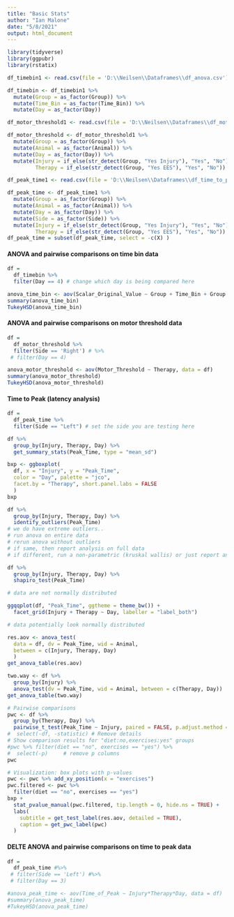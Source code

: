 ```yaml
---
title: "Basic Stats"
author: "Ian Malone"
date: "5/8/2021"
output: html_document
---
```



```r
library(tidyverse)
library(ggpubr)
library(rstatix)

df_timebin1 <- read.csv(file = 'D:\\Neilsen\\Dataframes\\df_anova.csv')

df_timebin <- df_timebin1 %>%
  mutate(Group = as_factor(Group)) %>% 
  mutate(Time_Bin = as_factor(Time_Bin)) %>%
  mutate(Day = as_factor(Day))

df_motor_threshold1 <- read.csv(file = 'D:\\Neilsen\\Dataframes\\df_motor_threshold.csv')

df_motor_threshold <- df_motor_threshold1 %>%
  mutate(Group = as_factor(Group)) %>% 
  mutate(Animal = as_factor(Animal)) %>%
  mutate(Day = as_factor(Day)) %>%
  mutate(Injury = if_else(str_detect(Group, "Yes Injury"), "Yes", "No"),
         Therapy = if_else(str_detect(Group, "Yes EES"), "Yes", "No"))

df_peak_time1 <- read.csv(file = 'D:\\Neilsen\\Dataframes\\df_time_to_peak.csv')

df_peak_time <- df_peak_time1 %>%
  mutate(Group = as_factor(Group)) %>% 
  mutate(Animal = as_factor(Animal)) %>%
  mutate(Day = as_factor(Day)) %>%
  mutate(Side = as_factor(Side)) %>%
  mutate(Injury = if_else(str_detect(Group, "Yes Injury"), "Yes", "No"),
         Therapy = if_else(str_detect(Group, "Yes EES"), "Yes", "No"))
df_peak_time = subset(df_peak_time, select = -c(X) )

```


#### ANOVA and pairwise comparisons on time bin data ####
```r
df = 
  df_timebin %>% 
  filter(Day == 4) # change which day is being compared here

anova_time_bin <- aov(Scalar_Original_Value ~ Group + Time_Bin + Group:Time_Bin, data = df)
summary(anova_time_bin)
TukeyHSD(anova_time_bin)

```


#### ANOVA and pairwise comparisons on motor threshold data ####
```r

df = 
  df_motor_threshold %>% 
  filter(Side == 'Right') # %>% 
 # filter(Day == 4)

anova_motor_threshold <- aov(Motor_Threshold ~ Therapy, data = df)
summary(anova_motor_threshold)
TukeyHSD(anova_motor_threshold)

```


#### Time to Peak (latency analysis) ####

```r

df = 
  df_peak_time %>% 
  filter(Side == "Left") # set the side you are testing here

```


```r

df %>%
  group_by(Injury, Therapy, Day) %>%
  get_summary_stats(Peak_Time, type = "mean_sd")

```


```r

bxp <- ggboxplot(
  df, x = "Injury", y = "Peak_Time",
  color = "Day", palette = "jco",
  facet.by = "Therapy", short.panel.labs = FALSE
  )
bxp

```

```r

df %>%
  group_by(Injury, Therapy, Day) %>%
  identify_outliers(Peak_Time)
# we do have extreme outliers..
# run anova on entire data
# rerun anova without outliers
# if same, then report analysis on full data
# if different, run a non-parametric (kruskal wallis) or just report analysis with an without outliers
```

```r

df %>%
  group_by(Injury, Therapy, Day) %>%
  shapiro_test(Peak_Time)

# data are not normally distributed
```

```r

ggqqplot(df, "Peak_Time", ggtheme = theme_bw()) +
  facet_grid(Injury + Therapy ~ Day, labeller = "label_both")

# data potentially look normally distributed
```

```r

res.aov <- anova_test(
  data = df, dv = Peak_Time, wid = Animal,
  between = c(Injury, Therapy, Day)
  )
get_anova_table(res.aov)

```

```r
two.way <- df %>%
  group_by(Injury) %>%
  anova_test(dv = Peak_Time, wid = Animal, between = c(Therapy, Day))
get_anova_table(two.way)
```




```r

# Pairwise comparisons
pwc <- df %>%
  group_by(Therapy, Day) %>%
  pairwise_t_test(Peak_Time ~ Injury, paired = FALSE, p.adjust.method = "bonferroni") #%>%
#  select(-df, -statistic) # Remove details
# Show comparison results for "diet:no,exercises:yes" groups
#pwc %>% filter(diet == "no", exercises == "yes") %>%
#  select(-p)     # remove p columns
pwc
```

```r

# Visualization: box plots with p-values
pwc <- pwc %>% add_xy_position(x = "exercises")
pwc.filtered <- pwc %>% 
  filter(diet == "no", exercises == "yes")
bxp + 
  stat_pvalue_manual(pwc.filtered, tip.length = 0, hide.ns = TRUE) +
  labs(
    subtitle = get_test_label(res.aov, detailed = TRUE),
    caption = get_pwc_label(pwc)
  )

```





#### DELTE ANOVA and pairwise comparisons on time to peak data ####
```r

df = 
  df_peak_time #%>% 
 # filter(Side == 'Left') #%>% 
 # filter(Day == 3)

#anova_peak_time <- aov(Time_of_Peak ~ Injury*Therapy*Day, data = df)
#summary(anova_peak_time)
#TukeyHSD(anova_peak_time)




```










